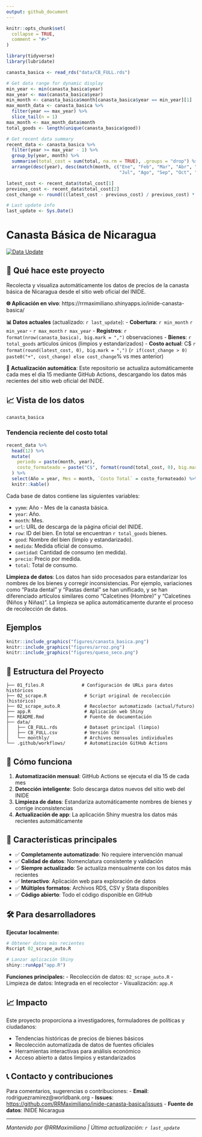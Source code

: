 ---
output: github_document
---

<!-- README.md is generated from README.Rmd. Please edit that file -->

```{r, include = FALSE}
knitr::opts_chunk$set(
  collapse = TRUE,
  comment = "#>"
)

library(tidyverse)
library(lubridate)

canasta_basica <- read_rds("data/CB_FULL.rds")

# Get data range for dynamic display
min_year <- min(canasta_basica$year)
max_year <- max(canasta_basica$year)
min_month <- canasta_basica$month[canasta_basica$year == min_year][1]
max_month_data <- canasta_basica %>% 
  filter(year == max_year) %>% 
  slice_tail(n = 1)
max_month <- max_month_data$month
total_goods <- length(unique(canasta_basica$good))

# Get recent data summary
recent_data <- canasta_basica %>%
  filter(year >= max_year - 1) %>%
  group_by(year, month) %>%
  summarise(total_cost = sum(total, na.rm = TRUE), .groups = "drop") %>%
  arrange(desc(year), desc(match(month, c("Ene", "Feb", "Mar", "Abr", "May", "Jun", 
                                          "Jul", "Ago", "Sep", "Oct", "Nov", "Dic"))))

latest_cost <- recent_data$total_cost[1]
previous_cost <- recent_data$total_cost[2]
cost_change <- round(((latest_cost - previous_cost) / previous_cost) * 100, 1)

# Last update info
last_update <- Sys.Date()
```

# Canasta Básica de Nicaragua

<!-- badges: start -->
[![Data Update](https://github.com/RRMaximiliano/inide-canasta-basica/actions/workflows/update-data.yml/badge.svg)](https://github.com/RRMaximiliano/inide-canasta-basica/actions/workflows/update-data.yml)
<!-- badges: end -->

## 🎯 Qué hace este proyecto

Recolecta y visualiza automáticamente los datos de precios de la canasta básica de Nicaragua desde el sitio web oficial del INIDE.

**🌐 Aplicación en vivo**: https://rrmaximiliano.shinyapps.io/inide-canasta-basica/

**📊 Datos actuales** (actualizado: `r last_update`):
- **Cobertura**: `r min_month` `r min_year` - `r max_month` `r max_year`
- **Registros**: `r format(nrow(canasta_basica), big.mark = ",")` observaciones
- **Bienes**: `r total_goods` artículos únicos (limpios y estandarizados)
- **Costo actual**: C$ `r format(round(latest_cost, 0), big.mark = ",")` (`r if(cost_change > 0) paste0("+", cost_change) else cost_change`% vs mes anterior)

**🔄 Actualización automática**: Este repositorio se actualiza automáticamente cada mes el día 15 mediante GitHub Actions, descargando los datos más recientes del sitio web oficial del INIDE. 

## 📈 Vista de los datos

```{r}
canasta_basica
```

### Tendencia reciente del costo total

```{r, echo = FALSE}
recent_data %>%
  head(12) %>%
  mutate(
    periodo = paste(month, year),
    costo_formateado = paste("C$", format(round(total_cost, 0), big.mark = ","))
  ) %>%
  select(Año = year, Mes = month, `Costo Total` = costo_formateado) %>%
  knitr::kable()
```

Cada base de datos contiene las siguientes variables:

* `yymm`: Año - Mes de la canasta básica.
* `year`: Año.
* `month`: Mes.
* `url`: URL de descarga de la página oficial del INIDE.
* `row`: ID del bien. En total se encuentran `r total_goods` bienes.
* `good`: Nombre del bien (limpio y estandarizado).
* `medida`: Medida oficial de consumo.
* `cantidad`: Cantidad de consumo (en medida).
* `precio`: Precio por medida.
* `total`: Total de consumo.

**Limpieza de datos**: Los datos han sido procesados para estandarizar los nombres de los bienes y corregir inconsistencias. Por ejemplo, variaciones como "Pasta dental" y "Pastas dental" se han unificado, y se han diferenciado artículos similares como "Calcetines (Hombre)" y "Calcetines (Niños y Niñas)". La limpieza se aplica automáticamente durante el proceso de recolección de datos.

## Ejemplos

```{r, echo = FALSE}
knitr::include_graphics("figures/canasta_basica.png")
knitr::include_graphics("figures/arroz.png")
knitr::include_graphics("figures/queso_seco.png")
```

## 📁 Estructura del Proyecto

```
├── 01_files.R              # Configuración de URLs para datos históricos
├── 02_scrape.R              # Script original de recolección (histórico)
├── 02_scrape_auto.R         # Recolector automatizado (actual/futuro)
├── app.R                    # Aplicación web Shiny
├── README.Rmd               # Fuente de documentación
├── data/
│   ├── CB_FULL.rds          # Dataset principal (limpio)
│   ├── CB_FULL.csv          # Versión CSV
│   └── monthly/             # Archivos mensuales individuales
└── .github/workflows/       # Automatización GitHub Actions
```

## 🔄 Cómo funciona

1. **Automatización mensual**: GitHub Actions se ejecuta el día 15 de cada mes
2. **Detección inteligente**: Solo descarga datos nuevos del sitio web del INIDE
3. **Limpieza de datos**: Estandariza automáticamente nombres de bienes y corrige inconsistencias
4. **Actualización de app**: La aplicación Shiny muestra los datos más recientes automáticamente

## 🚀 Características principales

- ✅ **Completamente automatizado**: No requiere intervención manual
- ✅ **Calidad de datos**: Nomenclatura consistente y validación
- ✅ **Siempre actualizado**: Se actualiza mensualmente con los datos más recientes
- ✅ **Interactivo**: Aplicación web para exploración de datos
- ✅ **Múltiples formatos**: Archivos RDS, CSV y Stata disponibles
- ✅ **Código abierto**: Todo el código disponible en GitHub

## 🛠 Para desarrolladores

**Ejecutar localmente:**

```r
# Obtener datos más recientes
Rscript 02_scrape_auto.R

# Lanzar aplicación Shiny
shiny::runApp("app.R")
```

**Funciones principales:**
- Recolección de datos: `02_scrape_auto.R`
- Limpieza de datos: Integrada en el recolector
- Visualización: `app.R`

## 📈 Impacto

Este proyecto proporciona a investigadores, formuladores de políticas y ciudadanos:

- Tendencias históricas de precios de bienes básicos
- Recolección automatizada de datos de fuentes oficiales
- Herramientas interactivas para análisis económico
- Acceso abierto a datos limpios y estandarizados

## 📞 Contacto y contribuciones

Para comentarios, sugerencias o contribuciones:
- **Email**: rodriguezramirez@worldbank.org
- **Issues**: <https://github.com/RRMaximiliano/inide-canasta-basica/issues>
- **Fuente de datos**: INIDE Nicaragua

---

*Mantenido por @RRMaximiliano | Última actualización: `r last_update`*